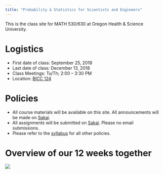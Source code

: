 ```yaml
---
title: "Probability & Statistics for Scientists and Engineers"
---
```


This is the class site for MATH 530/630 at Oregon Health & Science University. 

# Logistics

- First date of class: September 25, 2018
- Last date of class: December 13, 2018
- Class Meetings: Tu/Th; 2:00 – 3:30 PM
- Location: [BICC 124](http://www.ohsu.edu/xd/health/ohsu-near-you/portland/marquam-hill/upload/OHSU-facilities-map.pdf)

# Policies

- All course materials will be available on this site. All announcements will be made on [Sakai](https://sakai.ohsu.edu/portal/site/MATH-630-1-12045-F18). 
- All assignments will be submitted on [Sakai](https://sakai.ohsu.edu/portal/site/MATH-630-1-12045-F18). Please no email submissions.
- Please refer to the [syllabus](syllabus.html) for all other policies.

# Overview of our 12 weeks together

![](http://moderndive.netlify.com/images/flowcharts/flowchart/flowchart.002.png)

